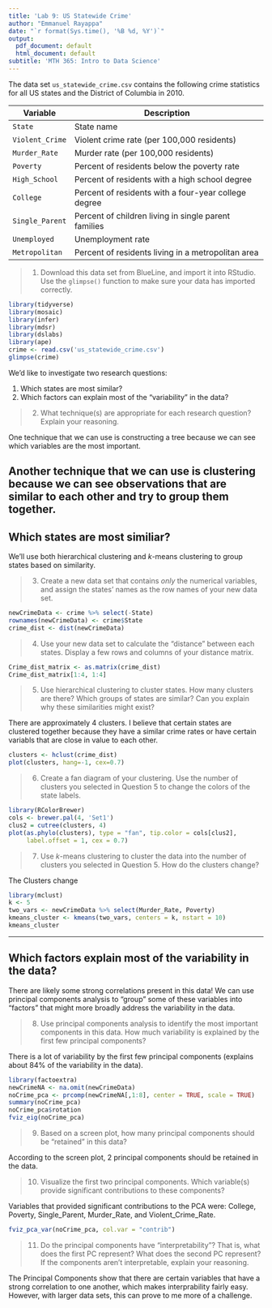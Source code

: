 ---
title: 'Lab 9: US Statewide Crime'
author: "Emmanuel Rayappa"
date: "`r format(Sys.time(), '%B %d, %Y')`"
output:
  pdf_document: default
  html_document: default
subtitle: 'MTH 365: Intro to Data Science'
---

The data set `us_statewide_crime.csv` contains the following crime statistics for all US states and the District of Columbia in 2010.

Variable|Description
---|---
`State`|State name
`Violent_Crime`|Violent crime rate (per 100,000 residents)
`Murder_Rate`|Murder rate (per 100,000 residents)
`Poverty`|Percent of residents below the poverty rate
`High_School`|Percent of residents with a high school degree
`College`|Percent of residents with a four-year college degree
`Single_Parent`|Percent of children living in single parent families
`Unemployed`|Unemployment rate
`Metropolitan`|Percent of residents living in a metropolitan area

> 1. Download this data set from BlueLine, and import it into RStudio. Use the `glimpse()` function to make sure your data has imported correctly.

```{r}
library(tidyverse)
library(mosaic)
library(infer)
library(mdsr)
library(dslabs)
library(ape)
crime <- read.csv('us_statewide_crime.csv')
glimpse(crime)

```


We'd like to investigate two research questions:

1. Which states are most similar?
2. Which factors can explain most of the "variability" in the data?

> 2. What technique(s) are appropriate for each research question? Explain your reasoning.

One technique that we can use is constructing a tree because we can see which variables are the most important.

Another technique that we can use is clustering because we can see observations that are similar to each other and try to group them together. 
---

## Which states are most similiar?

We'll use both hierarchical clustering and $k$-means clustering to group states based on similarity.

> 3. Create a new data set that contains _only_ the numerical variables, and assign the states' names as the row names of your new data set.

```{r}
newCrimeData <- crime %>% select(-State)
rownames(newCrimeData) <- crime$State
crime_dist <- dist(newCrimeData)

```


> 4. Use your new data set to calculate the "distance" between each states. Display a few rows and columns of your distance matrix.

```{r}
Crime_dist_matrix <- as.matrix(crime_dist)
Crime_dist_matrix[1:4, 1:4]
```

> 5. Use hierarchical clustering to cluster states. How many clusters are there? Which groups of states are similar? Can you explain why these similarities might exist?

There are approximately 4 clusters. I believe that certain states are clustered together because they have a similar crime rates or have certain variabls that are close in value to each other.

```{r}
clusters <- hclust(crime_dist)
plot(clusters, hang=-1, cex=0.7)
```

> 6. Create a fan diagram of your clustering. Use the number of clusters you selected in Question 5 to change the colors of the state labels.

```{r}
library(RColorBrewer)
cols <- brewer.pal(4, 'Set1')
clus2 = cutree(clusters, 4)
plot(as.phylo(clusters), type = "fan", tip.color = cols[clus2],
     label.offset = 1, cex = 0.7)
```

> 7. Use $k$-means clustering to cluster the data into the number of clusters you selected in Question 5. How do the clusters change?

The Clusters change 
```{r}
library(mclust)
k <- 5
two_vars <- newCrimeData %>% select(Murder_Rate, Poverty)
kmeans_cluster <- kmeans(two_vars, centers = k, nstart = 10)
kmeans_cluster
```

---

## Which factors explain most of the variability in the data?

There are likely some strong correlations present in this data! We can use principal components analysis to "group" some of these variables into "factors" that might more broadly address the variability in the data.

> 8. Use principal components analysis to identify the most important components in this data. How much variability is explained by the first few principal components?

There is a lot of variability by the first few principal components (explains about 84% of the variability in the data).
```{r}
library(factoextra)
newCrimeNA <- na.omit(newCrimeData)
noCrime_pca <- prcomp(newCrimeNA[,1:8], center = TRUE, scale = TRUE)
summary(noCrime_pca)
noCrime_pca$rotation
fviz_eig(noCrime_pca)
```


> 9. Based on a screen plot, how many principal components should be "retained" in this data?

According to the screen plot, 2 principal components should be retained in the data.

> 10. Visualize the first two principal components. Which variable(s) provide significant contributions to these components? 

Variables that provided significant contributions to the PCA were: College, Poverty, Single_Parent, Murder_Rate, and Violent_Crime_Rate.
```{r}
fviz_pca_var(noCrime_pca, col.var = "contrib")
```


> 11. Do the principal components have "interpretability"? That is, what does the first PC represent? What does the second PC represent? If the components aren't interpretable, explain your reasoning.

The Principal Components show that there are certain variables that have a strong correlation to one another, which makes interprability fairly easy. However, with larger data sets, this can prove to me more of a challenge.